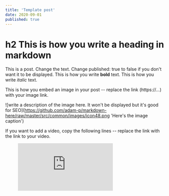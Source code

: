```yaml
---
title: 'Template post'
date: 2020-09-01
published: true
---
```


# h2 This is how you write a heading in markdown

This is a post. Change the text. Change published: true to false if you don't want it to be displayed. 
This is how you write **bold** text. This is how you write *italic* text. 

This is how you embed an image in your post -- replace the link (https://...) with your image link. 

![write a description of the image here. It won't be displayed but it's good for SEO](https://github.com/adam-p/markdown-here/raw/master/src/common/images/icon48.png 'Here's the image caption')

If you want to add a video, copy the following lines -- replace the link with the link to your video. 
<figure class="video_container">
  <iframe
    src="https://www.youtube.com/embed/enMumwvLAug"
    frameborder="0"
    allowfullscreen="true"
  >
    {' '}
  </iframe>
</figure>
